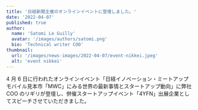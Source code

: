 ```yaml
---
title: '日経新聞主催のオンラインイベントに登壇しました。'
date: '2022-04-07'
published: true
author:
  name: 'Satomi Le Guilly'
  avatar: '/images/authors/satomi.png'
  bio: 'Technical writer COO'
thumbnail:
  url: '/images/news-images/2022-04-07/event-nikkei.jpeg'
  alt: 'event nikkei'
---
```


4 月 6 日に行われたオンラインイベント「日経イノベーション・ミートアップ モバイル見本市「MWC」にみる世界の最新事情とスタートアップ動向」に弊社 COO のリギリが登壇し、併催スタートアップイベント「4YFN」出展企業としてスピーチさせていただきました。
